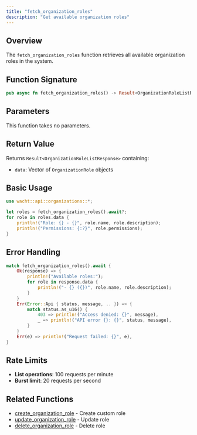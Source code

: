 ```yaml
---
title: "fetch_organization_roles"
description: "Get available organization roles"
---
```


## Overview

The `fetch_organization_roles` function retrieves all available organization roles in the system.

## Function Signature

```rust
pub async fn fetch_organization_roles() -> Result<OrganizationRoleListResponse>
```

## Parameters

This function takes no parameters.

## Return Value

Returns `Result<OrganizationRoleListResponse>` containing:
- `data`: Vector of `OrganizationRole` objects

## Basic Usage

```rust
use wacht::api::organizations::*;

let roles = fetch_organization_roles().await?;
for role in roles.data {
    println!("Role: {} - {}", role.name, role.description);
    println!("Permissions: {:?}", role.permissions);
}
```

## Error Handling

```rust
match fetch_organization_roles().await {
    Ok(response) => {
        println!("Available roles:");
        for role in response.data {
            println!("- {} ({})", role.name, role.description);
        }
    }
    Err(Error::Api { status, message, .. }) => {
        match status.as_u16() {
            403 => println!("Access denied: {}", message),
            _ => println!("API error {}: {}", status, message),
        }
    }
    Err(e) => println!("Request failed: {}", e),
}
```

## Rate Limits

- **List operations**: 100 requests per minute
- **Burst limit**: 20 requests per second

## Related Functions

- [create_organization_role](create-organization-role) - Create custom role
- [update_organization_role](update-organization-role) - Update role
- [delete_organization_role](delete-organization-role) - Delete role
